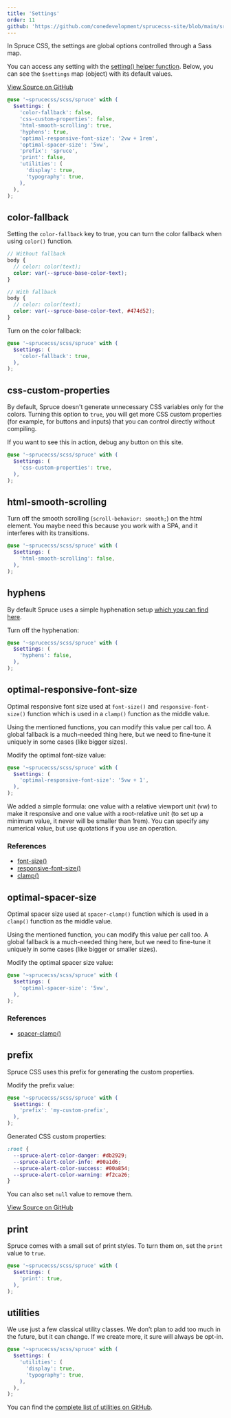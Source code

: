 ```yaml
---
title: 'Settings'
order: 11
github: 'https://github.com/conedevelopment/sprucecss-site/blob/main/src/docs/customization/settings.mdx'
---
```


<p className="lead">In Spruce CSS, the settings are global options controlled through a Sass map.</p>

You can access any setting with the [setting() helper function](/docs/sass/functions#setting). Below, you can see the `$settings` map (object) with its default values.

[View Source on GitHub](https://github.com/conedevelopment/sprucecss/blob/main/scss/config/_setting.scss)

```scss
@use '~sprucecss/scss/spruce' with (
  $settings: (
    'color-fallback': false,
    'css-custom-properties': false,
    'html-smooth-scrolling': true,
    'hyphens': true,
    'optimal-responsive-font-size': '2vw + 1rem',
    'optimal-spacer-size': '5vw',
    'prefix': 'spruce',
    'print': false,
    'utilities': (
      'display': true,
      'typography': true,
    ),
  ),
);
```

## color-fallback

Setting the `color-fallback` key to true, you can turn the color fallback when using `color()` function.

```scss
// Without fallback
body {
  // color: color(text);
  color: var(--spruce-base-color-text);
}

// With fallback
body {
  // color: color(text);
  color: var(--spruce-base-color-text, #474d52);
}
```

Turn on the color fallback:

```scss
@use '~sprucecss/scss/spruce' with (
  $settings: (
    'color-fallback': true,
  ),
);
```

## css-custom-properties

By default, Spruce doesn't generate unnecessary CSS variables only for the colors. Turning this option to `true`, you will get more CSS custom properties (for example, for buttons and inputs) that you can control directly without compiling.

<Notification type="info">If you want to see this in action, debug any button on this site.</Notification>

```scss
@use '~sprucecss/scss/spruce' with (
  $settings: (
    'css-custom-properties': true,
  ),
);
```

## html-smooth-scrolling

Turn off the smooth scrolling (`scroll-behavior: smooth;`) on the html element. You maybe need this because you work with a SPA, and it interferes with its transitions.

```scss
@use '~sprucecss/scss/spruce' with (
  $settings: (
    'html-smooth-scrolling': false,
  ),
);
```

## hyphens

By default Spruce uses a simple hyphenation setup [which you can find here](https://github.com/conedevelopment/sprucecss/blob/main/scss/element/_typography.scss#L13).


Turn off the hyphenation:

```scss
@use '~sprucecss/scss/spruce' with (
  $settings: (
    'hyphens': false,
  ),
);
```

## optimal-responsive-font-size

Optimal responsive font size used at `font-size()` and `responsive-font-size()` function which is used in a `clamp()` function as the middle value.

Using the mentioned functions, you can modify this value per call too. A global fallback is a much-needed thing here, but we need to fine-tune it uniquely in some cases (like bigger sizes).

Modify the optimal font-size value:

```scss
@use '~sprucecss/scss/spruce' with (
  $settings: (
    'optimal-responsive-font-size': '5vw + 1',
  ),
);
```
<Notification type="info">We added a simple formula: one value with a relative viewport unit (vw) to make it responsive and one value with a root-relative unit (to set up a minimum value, it never will be smaller than 1rem). You can specify any numerical value, but use quotations if you use an operation.</Notification>

### References
- [font-size()](/docs/sass/functions/#font-size)
- [responsive-font-size()](/docs/sass/functions/#responsive-font-size)
- [clamp()](https://developer.mozilla.org/en-US/docs/Web/CSS/clamp())


## optimal-spacer-size

Optimal spacer size used at `spacer-clamp()` function which is used in a `clamp()` function as the middle value.

Using the mentioned function, you can modify this value per call too. A global fallback is a much-needed thing here, but we need to fine-tune it uniquely in some cases (like bigger or smaller sizes).

Modify the optimal spacer size value:

```scss
@use '~sprucecss/scss/spruce' with (
  $settings: (
    'optimal-spacer-size': '5vw',
  ),
);
```

### References
- [spacer-clamp()](/docs/sass/functions/#spacer-clamp)

## prefix

Spruce CSS uses this prefix for generating the custom properties.

Modify the prefix value:

```scss
@use '~sprucecss/scss/spruce' with (
  $settings: (
    'prefix': 'my-custom-prefix',
  ),
);
```
Generated CSS custom properties:

```css
:root {
  --spruce-alert-color-danger: #db2929;
  --spruce-alert-color-info: #00a1d6;
  --spruce-alert-color-success: #00a854;
  --spruce-alert-color-warning: #f2ca26;
}
```

You can also set `null` value to remove them.

[View Source on GitHub](https://github.com/conedevelopment/sprucecss/blob/main/scss/_root.scss)

## print

Spruce comes with a small set of print styles. To turn them on, set the `print` value to `true`.

```scss
@use '~sprucecss/scss/spruce' with (
  $settings: (
    'print': true,
  ),
);
```

## utilities

We use just a few classical utility classes. We don’t plan to add too much in the future, but it can change. If we create more, it sure will always be opt-in.

```scss
@use '~sprucecss/scss/spruce' with (
  $settings: (
    'utilities': (
      'display': true,
      'typography': true,
    ),
  ),
);
```

You can find the [complete list of utilities on GitHub](https://github.com/conedevelopment/sprucecss/blob/variable-destructure/scss/element/_utilities.scss).
